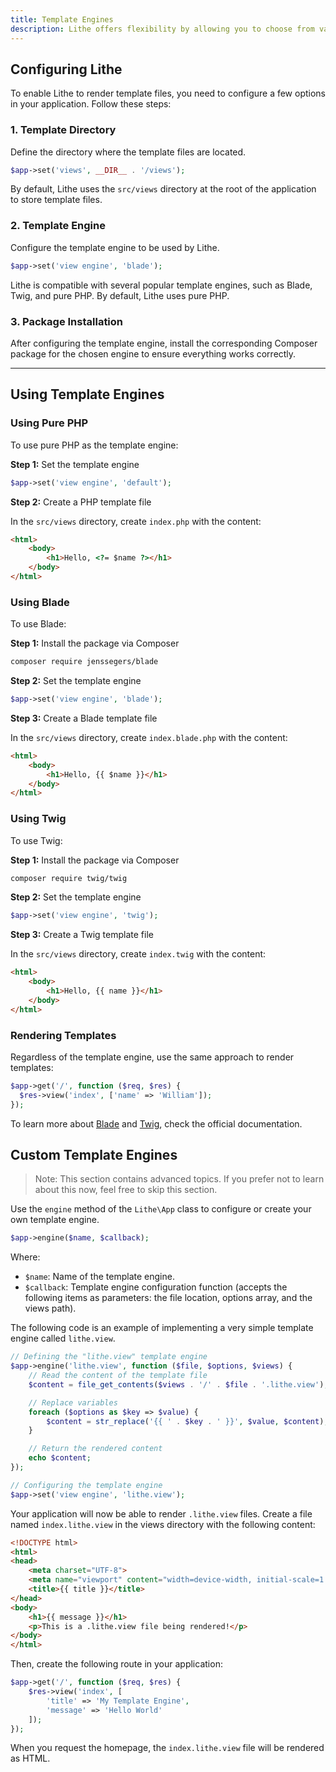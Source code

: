 ```yaml
---
title: Template Engines  
description: Lithe offers flexibility by allowing you to choose from various template engines, such as pure PHP, Blade, and Twig. In addition to the default engines, you can configure others to optimize the creation and rendering of dynamic interfaces.
---
```


## Configuring Lithe

To enable Lithe to render template files, you need to configure a few options in your application. Follow these steps:

### 1. Template Directory

Define the directory where the template files are located.

```php
$app->set('views', __DIR__ . '/views');
```

By default, Lithe uses the `src/views` directory at the root of the application to store template files.

### 2. Template Engine

Configure the template engine to be used by Lithe.

```php
$app->set('view engine', 'blade');
```

Lithe is compatible with several popular template engines, such as Blade, Twig, and pure PHP. By default, Lithe uses pure PHP.

### 3. Package Installation

After configuring the template engine, install the corresponding Composer package for the chosen engine to ensure everything works correctly.

---

## Using Template Engines

### Using Pure PHP

To use pure PHP as the template engine:

**Step 1:** Set the template engine

```php
$app->set('view engine', 'default');
```

**Step 2:** Create a PHP template file

In the `src/views` directory, create `index.php` with the content:

```html
<html>
    <body>
        <h1>Hello, <?= $name ?></h1>
    </body>
</html>
```

### Using Blade

To use Blade:

**Step 1:** Install the package via Composer

```bash
composer require jenssegers/blade
```

**Step 2:** Set the template engine

```php
$app->set('view engine', 'blade');
```

**Step 3:** Create a Blade template file

In the `src/views` directory, create `index.blade.php` with the content:

```html
<html>
    <body>
        <h1>Hello, {{ $name }}</h1>
    </body>
</html>
```

### Using Twig

To use Twig:

**Step 1:** Install the package via Composer

```bash
composer require twig/twig
```

**Step 2:** Set the template engine

```php
$app->set('view engine', 'twig');
```

**Step 3:** Create a Twig template file

In the `src/views` directory, create `index.twig` with the content:

```html
<html>
    <body>
        <h1>Hello, {{ name }}</h1>
    </body>
</html>
```

### Rendering Templates

Regardless of the template engine, use the same approach to render templates:

```php
$app->get('/', function ($req, $res) {
  $res->view('index', ['name' => 'William']);
});
```

To learn more about <a href="https://laravel.com/docs/blade" target="_blank">Blade</a> and <a href="https://twig.symfony.com/doc" target="_blank">Twig</a>, check the official documentation.

## Custom Template Engines

> Note: This section contains advanced topics. If you prefer not to learn about this now, feel free to skip this section.

Use the `engine` method of the `Lithe\App` class to configure or create your own template engine.

```php
$app->engine($name, $callback);
```

Where:
- `$name`: Name of the template engine.
- `$callback`: Template engine configuration function (accepts the following items as parameters: the file location, options array, and the views path).

The following code is an example of implementing a very simple template engine called `lithe.view`.

```php
// Defining the "lithe.view" template engine
$app->engine('lithe.view', function ($file, $options, $views) {
    // Read the content of the template file
    $content = file_get_contents($views . '/' . $file . '.lithe.view');

    // Replace variables
    foreach ($options as $key => $value) {
        $content = str_replace('{{ ' . $key . ' }}', $value, $content);
    }

    // Return the rendered content
    echo $content;
});

// Configuring the template engine
$app->set('view engine', 'lithe.view');
```

Your application will now be able to render `.lithe.view` files. Create a file named `index.lithe.view` in the views directory with the following content:

```html
<!DOCTYPE html>
<html>
<head>
    <meta charset="UTF-8">
    <meta name="viewport" content="width=device-width, initial-scale=1.0">
    <title>{{ title }}</title>
</head>
<body>
    <h1>{{ message }}</h1>
    <p>This is a .lithe.view file being rendered!</p>
</body>
</html>
```

Then, create the following route in your application:

```php
$app->get('/', function ($req, $res) {
    $res->view('index', [
        'title' => 'My Template Engine', 
        'message' => 'Hello World'
    ]);
});
```

When you request the homepage, the `index.lithe.view` file will be rendered as HTML.
